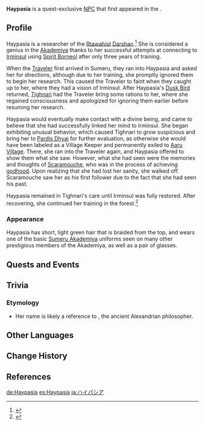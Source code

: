 {{Character Infobox
|type             = Quest NPC
|image            = NPC Haypasia.png
|realname         = <!-- Optional, if different from in-game name -->
|region           = Sumeru
|location         = Sumeru
|affiliation      = Rtawahist
|title            = Researcher

|ancestry         = <!-- Clan/family -->
|father           = 
|mother           = 
|spouse           = 
|sibling          = 
|child            = 
|relative         = 

|voiceEN          = [[imdb:nm9098554|Chloe Eves]]<ref name="ChloeEves">Twitter: [https://twitter.com/ChloeEvesVA/status/1562465377984335872 EN VA Self Announcement] ([https://web.archive.org/web/20221118213136/https://twitter.com/ChloeEvesVA/status/1562465377984335872 Archived])</ref>
|voiceCN          = 
|voiceJP          = 
|dialoguereward   = 
}}
'''Haypasia''' is a quest-exclusive [[NPC]] that first appeared in the {{Quest|A Forest of Change}}.
<!--
==Location==
{{subst:#tag:gallery|
NPC Location {{subst:PAGENAME}}.png{{subst:!}}{{subst:PAGENAME}}'s location
NPC Location {{subst:PAGENAME}} Context.png{{subst:!}}Additional context
|hideaddbutton=true
|captionalign=center
}}
-->
==Profile==
Haypasia is a researcher of the [[Rtawahist]] [[Darshan]].<ref>{{Ref/Quest|Silent Seeker of Knowledge}}</ref> She is considered a genius in the [[Akademiya]] thanks to her successful attempts at connecting to [[Irminsul]] using [[Spirit Borneol]] after only three years of training.

When the [[Traveler]] first arrived in Sumeru, they ran into Haypasia and asked her for directions, although due to her training, she promptly ignored them to begin her research. This caused the Traveler to faint when they caught up to her, where they had a vision of Irminsul. After Haypasia's [[Dusk Bird]] returned, [[Tighnari]] had the Traveler bring some rations to her, where she regained consciousness and apologized for ignoring them earlier before resuming her research.

Haypasia would eventually make contact with a divine being, and came to believe that she had successfully linked her mind to Irminsul. She began exhibiting unusual behavior, which caused Tighnari to grow suspicious and bring her to [[Pardis Dhyai]] for further evaluation, as otherwise she would have been labeled as a Village Keeper and permanently exiled to [[Aaru Village]]. There, she ran into the Traveler again, and Haypasia offered to show them what she saw. However, what she had seen were the memories and thoughts of [[Scaramouche]], who was in the process of achieving [[Everlasting Lord of Arcane Wisdom|godhood]]. Upon realizing that she had lost her sanity, she walked off. Scaramouche saw her as his first follower due to the fact that she had seen his past.

Haypasia remained in Tighnari's care until Irminsul was fully restored. After recovering, she continued her training in the forest.<ref>{{Ref/Quest|A Toast to Victory}}</ref>

===Appearance===
Haypasia has short, light green hair that is braided from the top, and wears one of the basic [[Sumeru Akademiya]] uniforms seen on many other prestigious members of the Akademiya, as well as a pair of glasses.

==Quests and Events==
{{Quests and Events}}
<!--
==Idle Quotes==
{{Dialogue Start}}
: {{DIcon|Idle}} (Text)
:: {{A|VO {{subst:PAGENAME}} 01.ogg}} "(Text)"
{{Dialogue End}}

==Dialogue==
{{Dialogue Start}}
:'''{{subst:PAGENAME}}:'''
{{Dialogue End}}

==Event Dialogue==
===Event Name===
{{Dialogue Start}}
:'''{{subst:PAGENAME}}:'''
{{Dialogue End}}
-->
==Trivia==
===Etymology===
* Her name is likely a reference to {{w|Hypatia}}, the ancient Alexandrian philosopher.

==Other Languages==
{{Other Languages
|default_hidden = 1
|en      = Haypasia
|zhs     = 海芭夏
|zhs_rm  = Hǎibāxià
|zht     = 海芭夏
|zht_rm  = Hǎibāxià
|ja      = ハイパシア
|ja_rm   = Haipashia
|ko      = 하이파시아
|es      = Haypasia
|fr      = Haypasia
|ru      = Хайпасия
|th      = Haypasia
|vi      = Haypasia
|de      = Haypasia
|id      = Haypasia
|pt      = Haypasia
|tr      = Haypasia
|it      = Haypasia
}}

==Change History==
{{Change History|3.0}}

==References==
{{Reflist}}

[[de:Haypasia]]
[[es:Haypasia]]
[[ja:ハイパシア]]